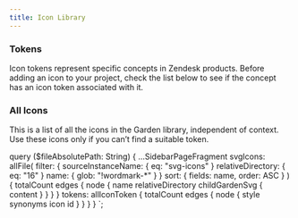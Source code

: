 ```yaml
---
title: Icon Library
---
```



### Tokens

Icon tokens represent specific concepts in Zendesk products.
Before adding an icon to your project, check the list below to see if the
concept has an icon token associated with it.


<TokenSearch data={props.data.tokens} icons={props.data.svgIcons.edges} />

### All Icons

This is a list of all the icons in the Garden library, independent of context.
Use these icons only if you can’t find a suitable token.


<SvgSearch data={props.data.svgIcons} />

  query ($fileAbsolutePath: String) {
    ...SidebarPageFragment
    svgIcons: allFile(
      filter: {
        sourceInstanceName: { eq: "svg-icons" }
        relativeDirectory: { eq: "16" }
        name: { glob: "!wordmark-*" }
      }
      sort: { fields: name, order: ASC }
    ) {
      totalCount
      edges {
        node {
          name
          relativeDirectory
          childGardenSvg {
            content
          }
        }
      }
    }
    tokens: allIconToken {
      totalCount
      edges {
        node {
          style
          synonyms
          icon
          id
        }
      }
    }
  }
`;
